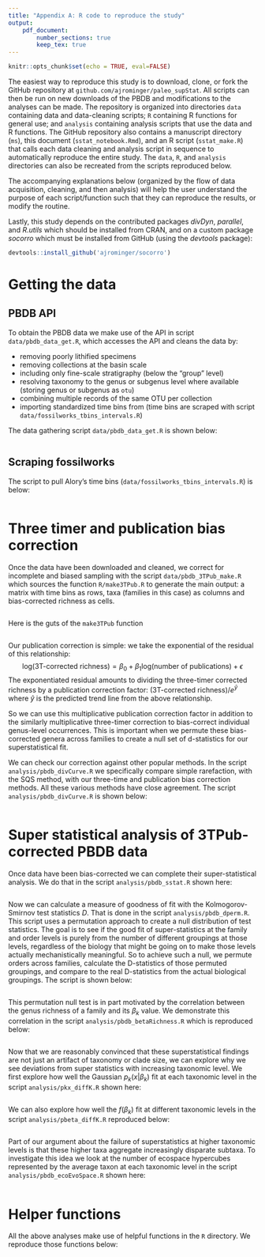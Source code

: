 ```yaml
---
title: "Appendix A: R code to reproduce the study"
output: 
    pdf_document:
        number_sections: true
        keep_tex: true
---
```


```r
knitr::opts_chunk$set(echo = TRUE, eval=FALSE)
```

\newcommand{\beginappendix}{%
  \setcounter{table}{0}
  \renewcommand{\thetable}{A\arabic{table}}%
  \setcounter{figure}{0}
  \renewcommand{\thefigure}{A\arabic{figure}}%
  \setcounter{section}{0}
  \renewcommand{\thesection}{A\arabic{section}}%
}

\beginappendix


The easiest way to reproduce this study is to download, clone, or fork the GitHub repository at `github.com/ajrominger/paleo_supStat`. All scripts can then be run on new downloads of the PBDB and modifications to the analyses can be made. The repository is organized into directories `data` containing data and data-cleaning scripts; `R` containing R functions for general use; and `analysis` containing analysis scripts that use the data and R functions. The GitHub repository also contains a manuscript directory (`ms`), this document (`sstat_notebook.Rmd`), and an R script (`sstat_make.R`) that calls each data cleaning and analysis script in sequence to automatically reproduce the entire study. The `data`, `R`, and `analysis` directories can also be recreated from the scripts reproduced below.  

The accompanying explanations below (organized by the flow of data acquisition, cleaning, and then analysis) will help the user understand the purpose of each script/function such that they can reproduce the results, or modify the routine.

Lastly, this study depends on the contributed packages *divDyn*, *parallel*, and *R.utils* which should be installed from CRAN, and on a custom package *socorro* which must be installed from GitHub (using the *devtools* package):

```r
devtools::install_github('ajrominger/socorro')
```


# Getting the data

## PBDB API

To obtain the PBDB data we make use of the API in script `data/pbdb_data_get.R`, which accesses the API and cleans the data by:

- removing poorly lithified specimens
- removing collections at the basin scale
- including only fine-scale stratigraphy (below the "group" level)
- resolving taxonomy to the genus or subgenus level where available (storing genus or subgenus as `otu`)
- combining multiple records of the same OTU per collection
- importing standardized time bins from \url{fossilworks.org} (time bins are scraped with script `data/fossilworks_tbins_intervals.R`)

The data gathering script `data/pbdb_data_get.R` is shown below:

```r
```


## Scraping fossilworks

The script to pull Alory's time bins (`data/fossilworks_tbins_intervals.R`) is below: 

```r
```


# Three timer and publication bias correction

Once the data have been downloaded and cleaned, we correct for incomplete and biased sampling with the script `data/pbdb_3TPub_make.R` which sources the function `R/make3TPub.R` to generate the main output: a matrix with time bins as rows, taxa (families in this case) as columns and bias-corrected richness as cells.

```r
```

Here is the guts of the `make3TPub` function
```r
```


Our publication correction is simple: we take the exponential of the residual of this relationship:
$$
\text{log(3T-corrected richness)} = \beta_0 + \beta_1 \text{log(number of publications)} + \epsilon
$$
The exponentiated residual amounts to dividing the three-timer corrected richness by a publication correction factor: $\text{(3T-corrected richness)} / e^{\hat{y}}$ where $\hat{y}$ is the predicted trend line from the above relationship.

So we can use this multiplicative publication correction factor in addition to the similarly multiplicative three-timer correction to bias-correct individual genus-level occurrences. This is important when we permute these bias-corrected genera across families to create a null set of d-statistics for our superstatistical fit.


We can check our correction against other popular methods.  In the script `analysis/pbdb_divCurve.R` we specifically compare simple rarefaction, with the SQS method, with our three-time and publication bias correction methods.  All these various methods have close agreement.  The script `analysis/pbdb_divCurve.R` is shown below:

```r
```


# Super statistical analysis of 3TPub-corrected PBDB data

Once data have been bias-corrected we can complete their super-statistical analysis.  We do that in the script `analysis/pbdb_sstat.R` shown here:

```r
```


Now we can calculate a measure of goodness of fit with the Kolmogorov-Smirnov test statistics $D$. That is done in the script `analysis/pbdb_dperm.R`. This script uses a permutation approach to create a null distribution of test statistics.  The goal is to see if the good fit of super-statistics at the family and order levels is purely from the number of different groupings at those levels, regardless of the biology that might be going on to make those levels actually mechanistically meaningful.  So to achieve such a null, we permute orders across families, calculate the D-statistics of those permuted groupings, and compare to the real D-statistics from the actual biological groupings.  The script is shown below:

```r
```


This permutation null test is in part motivated by the correlation between the genus richness of a family and its $\beta_k$ value.  We demonstrate this correlation in the script `analysis/pbdb_betaRichness.R` which is reproduced below:

```r
```


Now that we are reasonably convinced that these superstatistical findings are not just an artifact of taxonomy or clade size, we can explore why we see deviations from super statistics with increasing taxonomic level. We first explore how well the Gaussian $p_k(x | \beta_k)$ fit at each taxonomic level in the script `analysis/pkx_diffK.R` shown here:

```r
```

We can also explore how well the $f(\beta_k)$ fit at different taxonomic levels in the script `analysis/pbeta_diffK.R` reproduced below:

```r
```


Part of our argument about the failure of superstatistics at higher taxonomic levels is that these higher taxa aggregate increasingly disparate subtaxa.  To investigate this idea we look at the number of ecospace hypercubes represented by the average taxon at each taxonomic level in the script `analysis/pbdb_ecoEvoSpace.R` shown here:

```r
```


# Helper functions

All the above analyses make use of helpful functions in the `R` directory. We reproduce those functions below:

```r
```

```r
```

```r
```

```r
```

```r
```

```r
```

```r
```

```r
```
